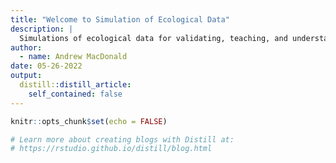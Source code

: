 ```yaml
---
title: "Welcome to Simulation of Ecological Data"
description: |
  Simulations of ecological data for validating, teaching, and understanding models. 
author:
  - name: Andrew MacDonald 
date: 05-26-2022
output:
  distill::distill_article:
    self_contained: false
---
```


```r
knitr::opts_chunk$set(echo = FALSE)

# Learn more about creating blogs with Distill at:
# https://rstudio.github.io/distill/blog.html

```



